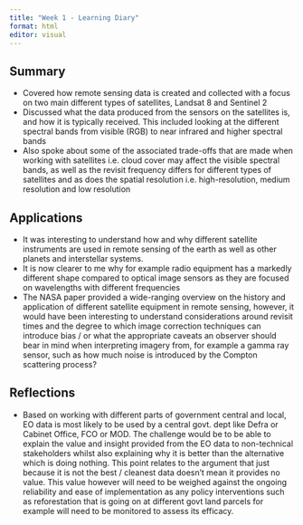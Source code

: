 ```yaml
---
title: "Week 1 - Learning Diary"
format: html
editor: visual
---
```


## Summary

- Covered how remote sensing data is created and collected with a focus on two main different types of satellites, Landsat 8 and Sentinel 2
- Discussed what the data produced from the sensors on the satellites is, and how it is typically received. This included looking at the different spectral bands from visible (RGB) to near infrared and higher spectral bands
- Also spoke about some of the associated trade-offs that are made when working with satellites i.e. cloud cover may affect the visible spectral bands, as well as the revisit frequency differs for different types of satellites and as does the spatial resolution i.e. high-resolution, medium resolution and low resolution 


## Applications

-	It was interesting to understand how and why different satellite instruments are used in remote sensing of the earth as well as other planets and interstellar systems. 
-	It is now clearer to me why for example radio equipment has a markedly different shape compared to optical image sensors as they are focused on wavelengths with different frequencies 
-	The NASA paper provided a wide-ranging overview on the history and application of different satellite equipment in remote sensing, however, it would have been interesting to understand considerations around revisit times and the degree to which image correction techniques can introduce bias / or what the appropriate caveats an observer should bear in mind when interpreting imagery from, for example a gamma ray sensor, such as how much noise is introduced by the Compton scattering process?

## Reflections

-	Based on working with different parts of government central and local, EO data is most likely to be used by a central govt. dept like Defra or Cabinet Office, FCO or MOD. The challenge would be to be able to explain the value and insight provided from the EO data to non-technical stakeholders whilst also explaining why it is better than the alternative which is doing nothing. This point relates to the argument that just because it is not the best / cleanest data doesn’t mean it provides no value. This value however will need to be weighed against the ongoing reliability and ease of implementation as any policy interventions such as reforestation that is going on at different govt land parcels for example will need to be monitored to assess its efficacy. 
